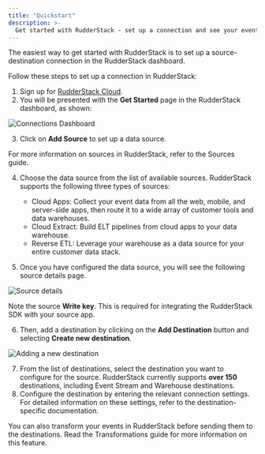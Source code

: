 ```yaml
---
title: "Quickstart"
description: >-
  Get started with RudderStack - set up a connection and see your events flow in no time.
---
```


The easiest way to get started with RudderStack is to set up a source-destination connection in the RudderStack dashboard.

Follow these steps to set up a connection in RudderStack:

1. Sign up for [RudderStack Cloud](https://app.rudderstack.com/signup?type=freetrial).
2. You will be presented with the **Get Started** page in the RudderStack dashboard, as shown:

<img src="../assets/rs-cloud/get-started.png" alt="Connections Dashboard" />

3. Click on **Add Source** to set up a data source.

<div class="infoBlock">
For more information on sources in RudderStack, refer to the <Link to="/sources/">Sources</Link> guide.
</div>

4. Choose the data source from the list of available sources. RudderStack supports the following three types of sources:

    - <Link to="/sources/cloud-apps/">Cloud Apps</Link>: Collect your event data from all the web, mobile, and server-side apps, then route it to a wide array of customer tools and data warehouses.
    - <Link to="/sources/extract/">Cloud Extract</Link>: Build ELT pipelines from cloud apps to your data warehouse.
    - <Link to="/sources/reverse-etl/">Reverse ETL</Link>: Leverage your warehouse as a data source for your entire customer data stack.

5. Once you have configured the data source, you will see the following source details page.

<img src="../assets/get-started/source-details.png" alt="Source details" />

<div class="infoBlock">

Note the source <strong>Write key</strong>. This is required for integrating the RudderStack SDK with your source app.
</div>

6. Then, add a destination by clicking on the **Add Destination** button and selecting **Create new destination**.

<img src="../assets/get-started/adding-new-destination.png" alt="Adding a new destination" />

7. From the list of destinations, select the destination you want to configure for the source. RudderStack currently supports **over 150** destinations, including <Link to="/destinations/overview/">Event Stream</Link> and <Link to="/destinations/warehouse-destinations/">Warehouse destinations</Link>.
8. Configure the destination by entering the relevant connection settings. For detailed information on these settings, refer to the <Link to="/destinations/overview/">destination-specific documentation</Link>.

<div class="successBlock">
You can also transform your events in RudderStack before sending them to the destinations. Read the <Link to="/features/transformations/">Transformations</Link> guide for more information on this feature.
</div>


